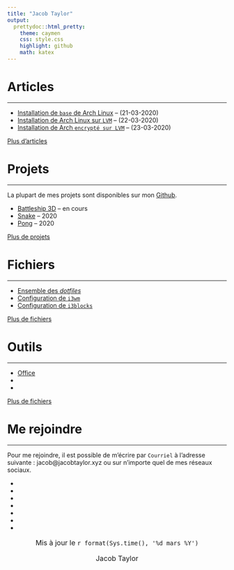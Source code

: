 ```yaml
---
title: "Jacob Taylor"
output:
  prettydoc::html_pretty:
    theme: caymen
    css: style.css
    highlight: github
    math: katex
---
```


<link rel="icon" href="https://www.freefavicon.com/freefavicons/objects/jack-of-spades-152-192574.png">
<link rel="stylesheet" href="https://cdnjs.cloudflare.com/ajax/libs/font-awesome/4.7.0/css/font-awesome.min.css">

# Articles <i class="fa fa-newspaper-o"></i>

***

+ [Installation de ``base`` de Arch Linux](arch_install.html) -- (21-03-2020)
+ [Installation de Arch Linux sur ``LVM``](arch_install_lvm.html) -- (22-03-2020) 
+ [Installation de Arch ``encrypté sur LVM``](arch_install_lvm_encrypt.html) -- (23-03-2020)

[Plus d'articles](articles.html) <i class="fa fa-angle-right"></i>

# Projets <i class="fa fa-code"></i>

***

La plupart de mes projets sont disponibles sur mon [Github](https://github.com/jacobtaylor27).

+ [Battleship 3D]() -- en cours
+ [Snake]() -- 2020
+ [Pong]() -- 2020

[Plus de projets](projets.html) <i class="fa fa-angle-right"></i>

# Fichiers <i class="fa fa-file-text-o"></i>

***

+ [Ensemble des *dotfiles*](https://github.com/jacobtaylor27)
+ [Configuration de ``i3wm``](i3wm.html)
+ [Configuration de ``i3blocks``](i3blocks.html)

[Plus de fichiers](fichiers.html) <i class="fa fa-angle-right"></i>

# Outils <i class="fa fa-laptop"></i>

***

+ [Office]()
+ []()
+ []()

[Plus de fichiers](fichiers.html) <i class="fa fa-angle-right"></i>

# Me rejoindre <i class="fa fa-envelope-o"></i>

***

Pour me rejoindre, il est possible de m'écrire par ``Courriel`` à l'adresse suivante : jacob@jacobtaylor.xyz ou sur n'importe quel de mes réseaux sociaux.

<nav>
  <ul>
    <li> <a href="https://twitter.com/57JacobTaylor"><i class="fa fa-twitter" ></i></a> </li>
    <li><a href="https://www.instagram.com/jacobtaylorvsm/"><i class="fa fa-instagram" ></i></a> </li>
    <li><a href="https://open.spotify.com/user/31bygrnvenhfovhunk4mvtqdrht4?si=oXeg9RVfQZ2laUha4qXxhw"><i class="fa fa-spotify"></i></a> </li>
    <li><a href="https://github.com/jacobtaylor27"><i class="fa fa-github"></i> </a> </li>
    <li><a href="https://www.snapchat.com/add/jakkyboy27"><i class="fa fa-snapchat"></i></a> </li>
    <li><a href="https://www.reddit.com/user/jtaylor27/"><i class="fa fa-reddit"></i></a> </li>
    <li><a href="https://www.linkedin.com/in/jacob-t-1a570aba/"><i class="fa fa-linkedin"></i></a> </li>
  </ul>
</nav>

<center style="font-size:16px;">
<i class="fa fa-clock-o"></i> Mis à jour le `r format(Sys.time(), '%d mars %Y')`

<div style="margin-top:0px;"><i class="fa fa-user-o"></i> Jacob Taylor </div>
</center>